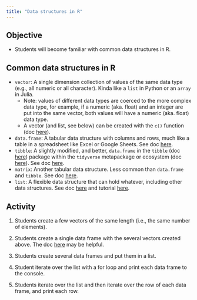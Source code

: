 ```yaml
---
title: "Data structures in R"
---
```


## Objective

-   Students will become familiar with common data structures in R.

## Common data structures in R

-   `vector`: A single dimension collection of values of the same data type (e.g., all numeric or all character). Kinda like a `list` in Python or an `array` in Julia.
    -   Note: values of different data types are coerced to the more complex data type, for example, if a numeric (aka. float) and an integer are put into the same vector, both values will have a numeric (aka. float) data type.
    -   A vector (and list, see below) can be created with the `c()` function (doc [here](https://www.rdocumentation.org/packages/base/versions/3.6.2/topics/c)).
-   `data.frame`: A tabular data structure with columns and rows, much like a table in a spreadsheet like Excel or Google Sheets. See doc [here](https://www.rdocumentation.org/packages/base/versions/3.6.2/topics/data.frame).
-   `tibble`: A slightly modified, and better, `data.frame` in the `tibble` (doc [here](https://tibble.tidyverse.org/reference/tibble-package.html)) package within the `tidyverse` metapackage or ecosystem (doc [here](https://www.tidyverse.org/)). See doc [here](https://tibble.tidyverse.org/).
-   `matrix`: Another tabular data structure. Less common than `data.frame` and `tibble`. See doc [here](https://www.rdocumentation.org/packages/base/versions/3.6.2/topics/matrix).
-   `list`: A flexible data structure that can hold whatever, including other data structures. See doc [here](https://www.rdocumentation.org/packages/base/versions/3.6.2/topics/list) and tutorial [here](https://www.r-tutor.com/r-introduction/list).

## Activity

1.  Students create a few vectors of the same length (i.e., the same number of elements).

2.  Students create a single data frame with the several vectors created above. The doc [here](https://www.rdocumentation.org/packages/base/versions/3.6.2/topics/data.frame) may be helpful.

3.  Students create several data frames and put them in a list.

4.  Student iterate over the list with a for loop and print each data frame to the console.

5.  Students iterate over the list and then iterate over the row of each data frame, and print each row.
